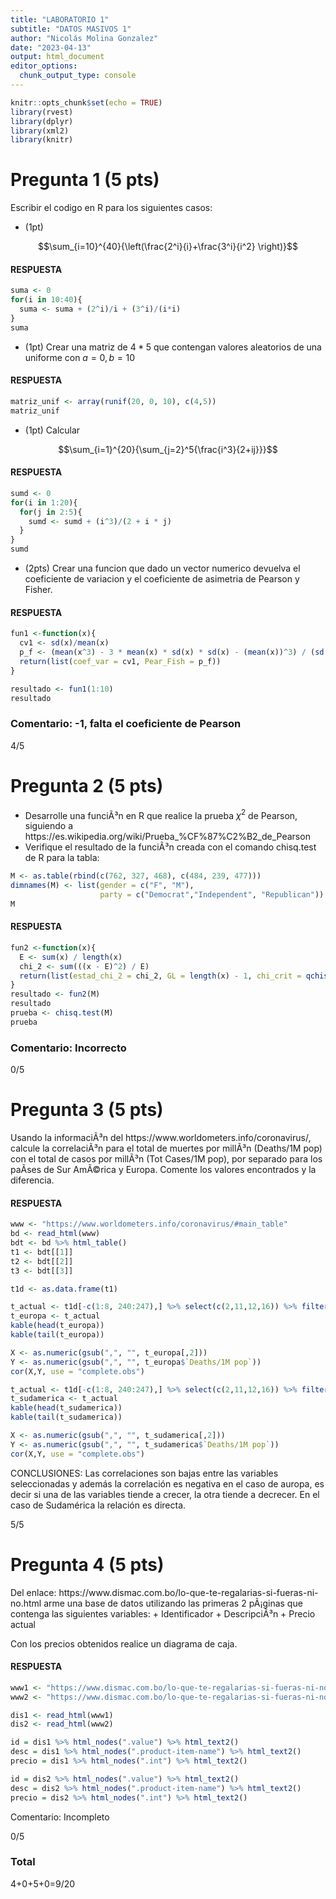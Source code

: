 ```yaml
---
title: "LABORATORIO 1"
subtitle: "DATOS MASIVOS 1"
author: "Nicolás Molina Gonzalez"
date: "2023-04-13"
output: html_document
editor_options: 
  chunk_output_type: console
---
```


```r
knitr::opts_chunk$set(echo = TRUE)
library(rvest)
library(dplyr)
library(xml2)
library(knitr)
```

# Pregunta 1 (5 pts)

Escribir el codigo en R para los siguientes casos:

  * (1pt) 

$$\sum_{i=10}^{40}{\left(\frac{2^i}{i}+\frac{3^i}{i^2} \right)}$$

#### RESPUESTA

```r
suma <- 0
for(i in 10:40){
  suma <- suma + (2^i)/i + (3^i)/(i*i)
}
suma
```

* (1pt) Crear una matriz de $4*5$ que contengan valores aleatorios de una uniforme con $a=0, b=10$

#### RESPUESTA
```r
matriz_unif <- array(runif(20, 0, 10), c(4,5))
matriz_unif
```

 * (1pt) Calcular     

$$\sum_{i=1}^{20}{\sum_{j=2}^5{\frac{i^3}{2+ij}}}$$

#### RESPUESTA
```r
sumd <- 0
for(i in 1:20){
  for(j in 2:5){
    sumd <- sumd + (i^3)/(2 + i * j)
  }
}
sumd
```

  * (2pts) Crear una funcion que dado un vector numerico devuelva el coeficiente de variacion y el coeficiente de asimetria de Pearson y Fisher.

#### RESPUESTA
```r
fun1 <-function(x){
  cv1 <- sd(x)/mean(x)
  p_f <- (mean(x^3) - 3 * mean(x) * sd(x) * sd(x) - (mean(x))^3) / (sd(x)^3)
  return(list(coef_var = cv1, Pear_Fish = p_f))
}

resultado <- fun1(1:10)
resultado
```
### Comentario: -1, falta el coeficiente de Pearson

4/5

# Pregunta 2 (5 pts)

 * Desarrolle una funciÃ³n en R que realice la prueba $\chi^2$ de Pearson, siguiendo a https://es.wikipedia.org/wiki/Prueba_%CF%87%C2%B2_de_Pearson
  * Verifique el resultado de la funciÃ³n creada con el comando  chisq.test de R para la tabla: 
  
```r
M <- as.table(rbind(c(762, 327, 468), c(484, 239, 477)))
dimnames(M) <- list(gender = c("F", "M"),
                    party = c("Democrat","Independent", "Republican"))
M
```

#### RESPUESTA
```r
fun2 <-function(x){
  E <- sum(x) / length(x)
  chi_2 <- sum(((x - E)^2) / E)
  return(list(estad_chi_2 = chi_2, GL = length(x) - 1, chi_crit = qchisq(.95, length(x)-1, lower.tail = TRUE)))
}
resultado <- fun2(M)
resultado
prueba <- chisq.test(M)
prueba
```

### Comentario: Incorrecto

0/5

# Pregunta 3 (5 pts)

Usando la informaciÃ³n del https://www.worldometers.info/coronavirus/, calcule la correlaciÃ³n para el total de muertes por millÃ³n (Deaths/1M pop) con el total de casos por millÃ³n (Tot Cases/1M pop), por separado para los paÃ­ses de Sur AmÃ©rica y Europa. Comente los valores encontrados y la diferencia. 

#### RESPUESTA
```r
www <- "https://www.worldometers.info/coronavirus/#main_table"
bd <- read_html(www)
bdt <- bd %>% html_table()
t1 <- bdt[[1]]
t2 <- bdt[[2]]
t3 <- bdt[[3]]

t1d <- as.data.frame(t1)

t_actual <- t1d[-c(1:8, 240:247),] %>% select(c(2,11,12,16)) %>% filter(Continent == "Europe")
t_europa <- t_actual
kable(head(t_europa))
kable(tail(t_europa))

X <- as.numeric(gsub(",", "", t_europa[,2]))
Y <- as.numeric(gsub(",", "", t_europa$`Deaths/1M pop`))
cor(X,Y, use = "complete.obs")

t_actual <- t1d[-c(1:8, 240:247),] %>% select(c(2,11,12,16)) %>% filter(Continent == "South America")
t_sudamerica <- t_actual
kable(head(t_sudamerica))
kable(tail(t_sudamerica))

X <- as.numeric(gsub(",", "", t_sudamerica[,2]))
Y <- as.numeric(gsub(",", "", t_sudamerica$`Deaths/1M pop`))
cor(X,Y, use = "complete.obs")
```

CONCLUSIONES: Las correlaciones son bajas entre las variables seleccionadas y además la correlación es negativa en el caso de auropa, es decir si una de las variables tiende a crecer, la otra tiende a decrecer. En el caso de Sudamérica la relación es directa.

5/5

# Pregunta 4 (5 pts)

Del enlace: https://www.dismac.com.bo/lo-que-te-regalarias-si-fueras-ni-no.html arme una base de datos utilizando las primeras 2 pÃ¡ginas que contenga las siguientes variables:
  + Identificador 
  + DescripciÃ³n
  + Precio actual

Con los precios obtenidos realice un diagrama de caja. 

#### RESPUESTA
```r
www1 <- "https://www.dismac.com.bo/lo-que-te-regalarias-si-fueras-ni-no.html?p=1"
www2 <- "https://www.dismac.com.bo/lo-que-te-regalarias-si-fueras-ni-no.html?p=2"

dis1 <- read_html(www1)
dis2 <- read_html(www2)

id = dis1 %>% html_nodes(".value") %>% html_text2()
desc = dis1 %>% html_nodes(".product-item-name") %>% html_text2()
precio = dis1 %>% html_nodes(".int") %>% html_text2()

id = dis2 %>% html_nodes(".value") %>% html_text2()
desc = dis2 %>% html_nodes(".product-item-name") %>% html_text2()
precio = dis2 %>% html_nodes(".int") %>% html_text2()

```

Comentario: Incompleto

0/5

### Total 

4+0+5+0=9/20
